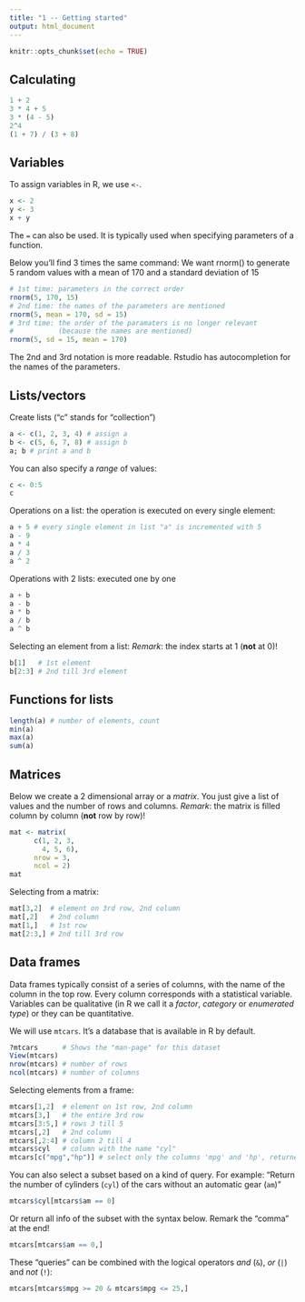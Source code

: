 ```yaml
---
title: "1 -- Getting started"
output: html_document
---
```


```r
knitr::opts_chunk$set(echo = TRUE)
```

## Calculating

```r
1 + 2
3 * 4 + 5
3 * (4 - 5)
2^4
(1 + 7) / (3 + 8)
```

## Variables

To assign variables in R, we use `<-`.

```r
x <- 2
y <- 3
x + y
```

The `=` can also be used.
It is typically used when specifying parameters of a function.

Below you'll find 3 times the same command: We want rnorm() to generate 5 random values with a mean of 170 and a standard deviation of 15

```r
# 1st time: parameters in the correct order
rnorm(5, 170, 15)
# 2nd time: the names of the parameters are mentioned
rnorm(5, mean = 170, sd = 15)
# 3rd time: the order of the paramaters is no longer relevant
#           (because the names are mentioned)
rnorm(5, sd = 15, mean = 170)
```

The 2nd and 3rd notation is more readable.
Rstudio has autocompletion for the names of the parameters.

## Lists/vectors

Create lists ("c" stands for "collection")
```r
a <- c(1, 2, 3, 4) # assign a
b <- c(5, 6, 7, 8) # assign b
a; b # print a and b
```

You can also specify a *range* of values:
```r
c <- 0:5
c
```

Operations on a list: the operation is executed on every single element:
```r

a + 5 # every single element in list "a" is incremented with 5
a - 9
a * 4
a / 3
a ^ 2
```

Operations with 2 lists: executed one by one
```r
a + b
a - b
a * b
a / b
a ^ b
```

Selecting an element from a list:
_Remark_: the index starts at 1 (**not** at 0)!

```r
b[1]   # 1st element
b[2:3] # 2nd till 3rd element
```

## Functions for lists

```r
length(a) # number of elements, count
min(a)
max(a)
sum(a)
```

## Matrices

Below we create a 2 dimensional array or a *matrix*. You just give a list of values and the number of rows and columns.
_Remark_: the matrix is filled column by column (**not** row by row)!
```r
mat <- matrix(
      c(1, 2, 3,
        4, 5, 6), 
      nrow = 3,
      ncol = 2)
mat
```

Selecting from a matrix:

```r
mat[3,2]  # element on 3rd row, 2nd column
mat[,2]   # 2nd column
mat[1,]   # 1st row
mat[2:3,] # 2nd till 3rd row
```

## Data frames

Data frames typically consist of a series of columns, with the name of the column in the top row. Every column corresponds with a statistical variable. Variables can be qualitative (in R we call it a *factor*, *category* or *enumerated type*) or they can be quantitative.

We will use `mtcars`. It's a database that is available in R by default.

```r
?mtcars      # Shows the "man-page" for this dataset
View(mtcars)
nrow(mtcars) # number of rows
ncol(mtcars) # number of columns
```

Selecting elements from a frame:

```r
mtcars[1,2]  # element on 1st row, 2nd column
mtcars[3,]   # the entire 3rd row
mtcars[3:5,] # rows 3 till 5
mtcars[,2]   # 2nd column
mtcars[,2:4] # column 2 till 4
mtcars$cyl   # column with the name "cyl"
mtcars[c("mpg","hp")] # select only the columns 'mpg' and 'hp', returned as a table
```

You can also select a subset based on a kind of query. For example: "Return the number of cylinders (`cyl`) of the cars without an automatic gear (`am`)"

```r
mtcars$cyl[mtcars$am == 0]  
```

Or return all info of the subset with the syntax below. Remark the "comma" at the end!

```r
mtcars[mtcars$am == 0,]  
```

These "queries" can be combined with the logical operators *and* (`&`), *or* (`|`) and *not* (`!`):
```r
mtcars[mtcars$mpg >= 20 & mtcars$mpg <= 25,]
```
